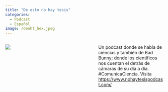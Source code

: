 ```yaml
---
title: "De esto no hay tesis"
categories:
  - Podcast
  - Español
image: /denht_hex.jpeg
---
```

:::::::::::::: {.columns}

::: {.column width="45%"}
[![](denht_hex.jpeg)](https://www.nohaytesispodcast.com/)
:::

::: {.column width="10%"}
:::

::: {.column width="45%"}
Un podcast donde se habla de ciencias y también de Bad Bunny; donde los científicos nos cuentan el detrás de cámaras de su día a día. #ComunicaCiencia. Visita [https://www.nohaytesispodcast.com/](https://www.nohaytesispodcast.com/)
:::

:::::::::::::: 
